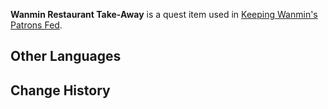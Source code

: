 {{Item Infobox
|id           = 100749
|image        = Item Parcel.png
|type         = Quest Items
|description  = A meal that [[Chef Mao]] has made for [[Atsuko]]. It looks like it is freshly made &mdash; you can feel its warmth even through the tight wrapping.
|source1      = [[Lantern Rite Tales/Keeping Wanmin's Patrons Fed|Keeping Wanmin's Patrons Fed]]
}}
'''Wanmin Restaurant Take-Away''' is a quest item used in [[Lantern Rite Tales/Keeping Wanmin's Patrons Fed|Keeping Wanmin's Patrons Fed]].

==Other Languages==
{{Other Languages|default_hidden=1
|en      = Wanmin Restaurant Take-Away
|zhs     = 「万民堂」外送餐品
|zhs_rm  = "Wànmín Táng" Wàisòng Cānpǐn
|zht     = 「萬民堂」外送餐點
|zht_rm  = "Wànmín Táng" Wàisòng Cānpǐn
|ja      = 「万民堂」の出前料理
|ja_rm   = "Banmin-dou" no Demae Ryouri
|ko      = 「만민당」 배달 음식
|ko_rm   = 
|es      = Comida a domicilio del Restaurante Wanmin
|fr      = Commande du Restaurant Wanmin
<!-- |fr_tl   = Order of the Wanmin Restaurant -->
|ru      = Еда навынос ресторана «Народный выбор»
|th      = อาหารเดลิเวอรี่ของภัตตาคาร Wanmin
|th_rm   = Ahan Deli Woeri Khong Phattakhan Wanmin
|vi      = Món giao hàng của Vạn Dân Đường
|de      = Restaurant-Wanmin-Mitnehmgericht
|id      = Makanan Pesan Antar Wanmin Restaurant
|pt      = Comida para Viagem do Restaurante Wanmin
}}

==Change History==
{{Change History|1.3}}